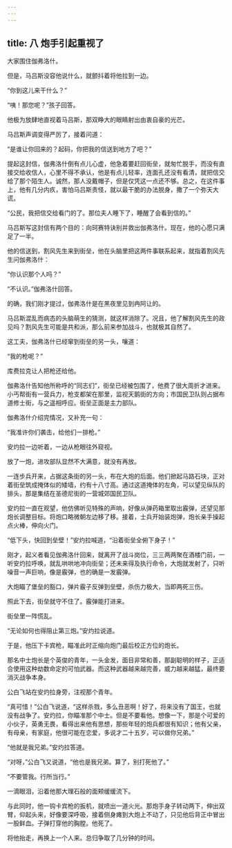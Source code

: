 ```yaml
---
---
---
```

title: 八 炮手引起重视了
---





大家围住伽弗洛什。

但是，马吕斯没容他说什么，就颤抖着将他拉到一边。

“你到这儿来干什么？”

“咦！那您呢？”孩子回答。

他极为放肆地直视着马吕斯，那双睁大的眼睛射出由衷自豪的光芒。

马吕斯声调变得严厉了，接着问道：

“是谁让你回来的？起码，你把我的信送到地方了吧？”

提起这封信，伽弗洛什倒有点儿心虚，他急着要赶回街垒，就匆忙脱手，而没有直接交给收信人，心里不得不承认，他是有点儿轻率，连面孔还没有看清，就把信交给了那个陌生人。诚然，那人没戴帽子，但是仅凭这一点还不够。总之，在这件事上，他有几分内疚，害怕马吕斯责怪，就以最干脆的办法脱身，撒了一个弥天大谎。

“公民，我把信交给看门的了。那位夫人睡下了，睡醒了会看到信的。”

马吕斯写这封信有两个目的：向珂赛特诀别并救出伽弗洛什。现在，他的心愿只满足了一半。

他的信送到，割风先生来到街垒，他在头脑里把这两件事联系起来，就指着割风先生问伽弗洛什：

“你认识那个人吗？”

“不认识。”伽弗洛什回答。

的确，我们刚才提过，伽弗洛什是在黑夜里见到冉阿让的。

马吕斯混乱而病态的头脑萌生的猜测，就这样消除了。况且，他了解割风先生的政见吗？割风先生可能是共和派，那么前来参加战斗，也就极其自然了。

这工夫，伽弗洛什已经窜到街垒的另一头，嚷道：

“我的枪呢？”

库费拉克让人把枪还给他。

伽弗洛什告知他所称呼的“同志们”，街垒已经被包围了，他费了很大周折才进来。小丐帮街有一营兵力，枪支都架在那里，监视天鹅街的方向；市国民卫队则占据布道修士街，与之遥相呼应。街垒正面是主力部队。

伽弗洛什介绍完情况，又补充一句：

“我准许你们袭击，给他们一排枪。”

安灼拉一边听着，一边从枪眼往外窥视。

放了一炮，进攻部队显然不大满意，就没有再放。

一连步兵开来，占据这条街的另一头，布在大炮的后面。他们掀起马路石块，正对着街垒筑成掩体似的矮墙，约有十八寸高。通过这道掩体的左角，可以望见纵队的排头，那是集结在圣德尼街的一营城郊国民卫队。

安灼拉一直在观望，他仿佛听见特殊的声响，好像从弹药箱里取出霰弹，还望见那炮长调整目标。将炮口略微朝左边移了移。接着，士兵开始装炮弹，炮长亲手操起点火棒，伸向火门。

“低下头，快回到垒壁！”安灼拉喊道，“沿着街垒全俯下身子！”

刚才，起义者看见伽弗洛什回来，就离开了战斗岗位，三三两两聚在酒楼门前，一听安灼拉呼唤，就乱哄哄地冲向街垒；还未来得及执行命令，大炮就发射了，只听噪音一声巨响，像是霰弹，也的确是一发霰弹。

大炮瞄了堡垒的豁口，弹片霰子反弹到垒壁，杀伤力极大，当即两死三伤。

照此下去，街垒就守不住了。霰弹能打进来。

街垒里一阵慌乱。

“无论如何也得阻止第三炮。”安灼拉说道。

于是，他压下卡宾枪，瞄准此时正缩向炮门最后校正方位的炮长。

那名中士炮长是个英俊的青年，一头金发，面目非常和善，那副聪明的样子，正适合使用这种劫数命定的可怕武器。而这种武器越来越完善，威力越来越猛，最终要消灭战争本身。

公白飞站在安灼拉身旁，注视那个青年。

“真可惜！”公白飞说道，“这样杀戮，多么丑恶啊！好了，将来没有了国王，也就没有战争了。安灼拉，你瞄准那个中士。但是不要看他。想像一下，那是个可爱的小伙子，英勇无畏，看得出来他有思想，那些年轻的炮兵都很有知识；他有父亲，有母亲，有家庭，他很可能在恋爱，多说才二十五岁，可以做你兄弟。”

“他就是我兄弟。”安灼拉答道。

“对呀，”公白飞又说道，“他也是我兄弟。算了，别打死他了。”

“不要管我。行所当行。”

一滴眼泪，沿着他那大理石般的面颊缓缓流下。

与此同时，他一钩卡宾枪的扳机，就喷出一道火光。那炮手身子转动两下，伸出双臂，仰起头来，好像要深呼吸，接着侧身瘫到大炮上不动了，只见他后背正中冒出一股鲜血。子弹打穿他的胸膛。他死了。

将他抬走，再换上一个人来。总归争取了几分钟的时间。
